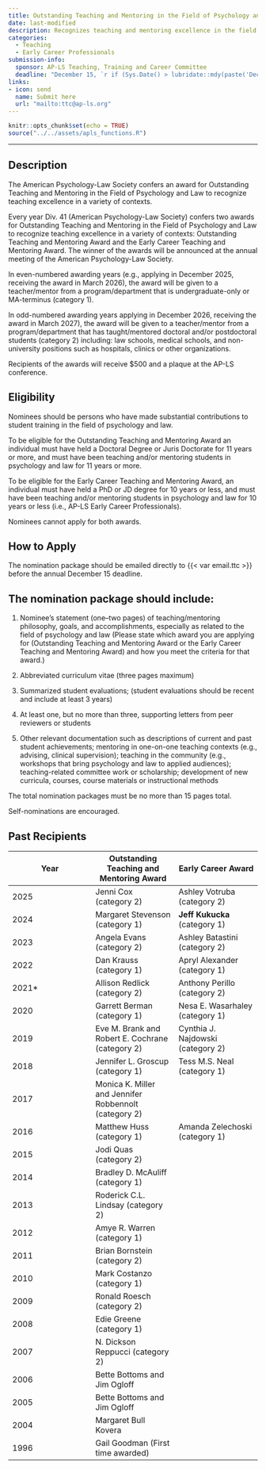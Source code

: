 ```yaml
---
title: Outstanding Teaching and Mentoring in the Field of Psychology and Law
date: last-modified
description: Recognizes teaching and mentoring excellence in the field of psychology and law. 
categories: 
  - Teaching
  - Early Career Professionals
submission-info:
  sponsor: AP-LS Teaching, Training and Career Committee
  deadline: "December 15, `r if (Sys.Date() > lubridate::mdy(paste('December 15', lubridate::year(Sys.Date())))) lubridate::year(Sys.Date()) + 1 else lubridate::year(Sys.Date())`"
links:
- icon: send
  name: Submit here
  url: "mailto:ttc@ap-ls.org"
---
```


```r
knitr::opts_chunk$set(echo = TRUE)
source("../../assets/apls_functions.R")
```

<hr>

::::: panel-tabset
## Description

The American Psychology-Law Society confers an award for Outstanding Teaching and Mentoring in the Field of Psychology and Law to recognize teaching excellence in a variety of contexts.

Every year Div. 41 (American Psychology-Law Society) confers two awards for Outstanding Teaching and Mentoring in the Field of Psychology and Law to recognize teaching excellence in a variety of contexts: Outstanding Teaching and Mentoring Award and the Early Career Teaching and Mentoring Award. The winner of the awards will be announced at the annual meeting of the American Psychology-Law Society.

In even-numbered awarding years (e.g., applying in December 2025, receiving the award in March 2026), the award will be given to a teacher/mentor from a program/department that is undergraduate-only or MA-terminus (category 1).

In odd-numbered awarding years applying in December 2026, receiving the award in March 2027), the award will be given to a teacher/mentor from a program/department that has taught/mentored doctoral and/or postdoctoral students (category 2) including: law schools, medical schools, and non-university positions such as hospitals, clinics or other organizations.

Recipients of the awards will receive \$500 and a plaque at the AP-LS conference.

## Eligibility

Nominees should be persons who have made substantial contributions to student training in the field of psychology and law.

To be eligible for the Outstanding Teaching and Mentoring Award an individual must have held a Doctoral Degree or Juris Doctorate for 11 years or more, and must have been teaching and/or mentoring students in psychology and law for 11 years or more.

To be eligible for the Early Career Teaching and Mentoring Award, an individual must have held a PhD or JD degree for 10 years or less, and must have been teaching and/or mentoring students in psychology and law for 10 years or less (i.e., AP-LS Early Career Professionals).

::: callout-note
Nominees cannot apply for both awards.
:::

## How to Apply

The nomination package should be emailed directly to {{< var email.ttc >}} before the annual December 15 deadline.

::: callout-info
## The nomination package should include:

1.  Nominee's statement (one--two pages) of teaching/mentoring philosophy, goals, and accomplishments, especially as related to the field of psychology and law (Please state which award you are applying for (Outstanding Teaching and Mentoring Award or the Early Career Teaching and Mentoring Award) and how you meet the criteria for that award.)

2.  Abbreviated curriculum vitae (three pages maximum)

3.  Summarized student evaluations; (student evaluations should be recent and include at least 3 years)

4.  At least one, but no more than three, supporting letters from peer reviewers or students

    </p>

    </li>

5.  Other relevant documentation such as descriptions of current and past student achievements; mentoring in one-on-one teaching contexts (e.g., advising, clinical supervision); teaching in the community (e.g., workshops that bring psychology and law to applied audiences); teaching-related committee work or scholarship; development of new curricula, courses, course materials or instructional methods

The total nomination packages must be no more than 15 pages total.

Self-nominations are encouraged.
:::

## Past Recipients

| Year | Outstanding Teaching and Mentoring Award | Early Career Award |
|------------------------|------------------------|------------------------|
| 2025 | Jenni Cox (category 2) | Ashley Votruba (category 2) |
| 2024 | Margaret Stevenson (category 1) | **Jeff Kukucka** (category 1) |
| 2023 | Angela Evans (category 2) | Ashley Batastini (category 2) |
| 2022 | Dan Krauss (category 1) | Apryl Alexander (category 1) |
| 2021\* | Allison Redlick (category 2) | Anthony Perillo (category 2) |
| 2020 | Garrett Berman (category 1) | Nesa E. Wasarhaley (category 1) |
| 2019 | Eve M. Brank and Robert E. Cochrane (category 2) | Cynthia J. Najdowski (category 2) |
| 2018 | Jennifer L. Groscup (category 1) | Tess M.S. Neal (category 1) |
| 2017 | Monica K. Miller and Jennifer Robbennolt (category 2) |  |
| 2016 | Matthew Huss (category 1) | Amanda Zelechoski (category 1) |
| 2015 | Jodi Quas (category 2) |  |
| 2014 | Bradley D. McAuliff (category 1) |  |
| 2013 | Roderick C.L. Lindsay (category 2) |  |
| 2012 | Amye R. Warren (category 1) |  |
| 2011 | Brian Bornstein (category 2) |  |
| 2010 | Mark Costanzo (category 1) |  |
| 2009 | Ronald Roesch (category 2) |  |
| 2008 | Edie Greene (category 1) |  |
| 2007 | N. Dickson Reppucci (category 2) |  |
| 2006 | Bette Bottoms and Jim Ogloff |  |
| 2005 | Bette Bottoms and Jim Ogloff |  |
| 2004 | Margaret Bull Kovera |  |
| 1996 | Gail Goodman (First time awarded) |  |
:::::
